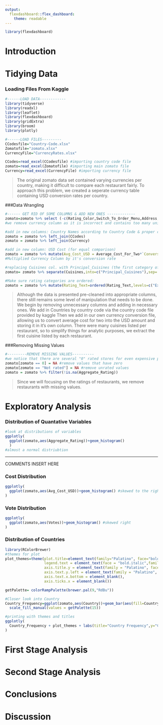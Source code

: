---
output: 
  flexdashboard::flex_dashboard:
    theme: readable
---

```{r setup, include=FALSE}
library(flexdashboard)
```


Introduction {data-icon="fa-book-open"}
=====================================  


Tidying Data {data-icon="fa-table"}
=====================================  

### **Loading Files From Kaggle**

```{r echo=TRUE, message=FALSE, warning=FALSE}
#------LOAD DATA------------
library(tidyverse)
library(readxl)
library(leaflet)
library(flexdashboard)
library(gridExtra)
library(broom)
library(plotly)

#------LOAD FILES---------
CCodesfile="Country-Code.xlsx"
Zomatofile="zomato.xlsx"
CurrencyFile="CurrencyRates.xlsx"

CCodes=read_excel(CCodesfile) #importing country code file
zomato=read_excel(Zomatofile) #importing main zomato file
Currency=read_excel(CurrencyFile) #importing currency file

```

> The original zomato data set contained varying currencies per country, making it difficult to compare each restaurant fairly. To approach this problem, we created a seperate currency table containing USD conversion rates per country.

###Data Wrangling

```{r echo=TRUE, warning=FALSE}
#------ GET RID OF SOME COLUMNS & ADD NEW ONES -------------
zomato=zomato %>% select (-c(Rating_Color,Switch_To_Order_Menu,Address,Locality_Verbose,Currency))
#we remove currency column as it is incorrect and contains too many unique symbols

#add in new columns: Country Names according to Country Code & proper currency names with conversion rates
zomato = zomato %>% left_join(CCodes) 
zomato = zomato %>% left_join(Currency) 

#add in new column: USD Cost (for equal comparison)
zomato = zomato %>% mutate(Avg_Cost_USD = Average_Cost_For_Two*`Conversion Rate (USD)`) 
#Multiplied Currency Column by it's conversion rate

#replacing Cuisines col. with Principal_Cuisines (the first category of cuisines for every country row)
zomato= zomato %>% separate(Cuisines,into=c("Principal_Cuisines"),sep=',') #store "primary" cuisine types into new column and replace old with this

#Make sure rating categories are ordered:
zomato = zomato %>% mutate(Rating_Text=ordered(Rating_Text,levels=c("Excellent","Very Good","Good","Average","Poor")))
```

> Although the data is presented pre-cleaned into appropriate columns, there still remains some level of manipulation that needs to be done. We begin by removing unnecessary columns and adding in necessary ones.
> We add in Countries by country code via the country code file provided by kaggle
> Then we add in our own currency conversion file, allowing us to convert average cost for two into the USD amount and storing it in it's own column.
> There were many cuisines listed per restaurant, so to simplify things for analytic purposes, we extract the first cuisine listed by each restaurant.


###Removing Missing Values
```{r echo=TRUE, warning=FALSE}
#---------REMOVE MISSING VALUES----------
#we notice that there are several "0" rated stores for even expensive places so we decided to remove no rating stores
zomato[zomato == 0] = NA #remove values that have zero
zomato[zomato == "Not rated"] = NA #remove unrated values
zomato = zomato %>% filter(!is.na(Aggregate_Rating))
```


> Since we will focusing on the ratings of restaurants, we remove restaurants with missing values.


Exploratory Analysis {data-icon="fa-chart-pie" .storyboard}
=====================================  

### Distribution of Quantative Variables

```{r}
#look at distributions of variables
ggplotly(
  ggplot(zomato,aes(Aggregate_Rating))+geom_histogram()
  )
#almost a normal distriubtion
```

***
COMMENTS INSERT HERE

### Cost Distribution 
```{r}
ggplotly(
  ggplot(zomato,aes(Avg_Cost_USD))+geom_histogram() #skewed to the right
)
```

### Vote Distribution
```{r}
ggplotly(
  ggplot(zomato,aes(Votes))+geom_histogram() #skewed right
)
```

### Distribution of Countries
```{r echo=FALSE}
library(RColorBrewer)
#themes for plot
plot_themes=theme(plot.title=element_text(family="Palatino", face="bold.italic", size=15),legend.title = element_text(face = "italic", family = "Palatino"), 
                  legend.text = element_text(face = "bold.italic",family = "Palatino"), 
                  axis.title.y = element_text(family = "Palatino", face="italic",size = (10)),
                  axis.text.y.left = element_text(family = "Palatino", colour = "darkgrey", size = (10)),
                  axis.text.x.bottom = element_blank(),
                  axis.ticks.x = element_blank())

getPalette= colorRampPalette(brewer.pal(9,"RdBu"))

#Closer look into Country
Country_Frequency=ggplot(zomato,aes(Country))+geom_bar(aes(fill=Country)) + 
  scale_fill_manual(values = getPalette(15))

#printing with themes and titles 
ggplotly(
  Country_Frequency + plot_themes + labs(title="Country Frequency",y="Country Count",x="Countries",fill="Countries")
)
```


###
First Stage Analysis {data-icon="fa-chart-bar"}
=====================================  



Second Stage Analysis {data-icon="fa-chart-line"}
=====================================  


Conclusions {data-icon="fa-book"}
===================================== 


Discussion {data-icon="fa-comment-alt"}
=====================================  